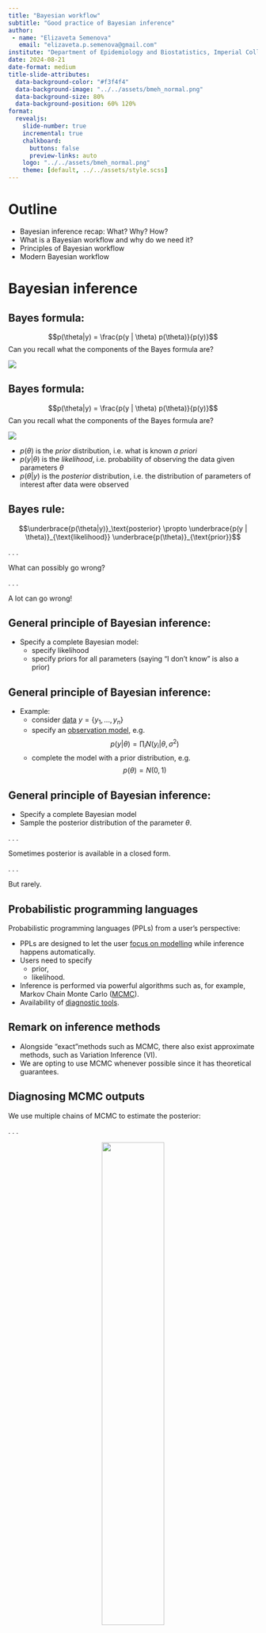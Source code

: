 ```yaml
---
title: "Bayesian workflow"
subtitle: "Good practice of Bayesian inference"
author:
 - name: "Elizaveta Semenova"
   email: "elizaveta.p.semenova@gmail.com"
institute: "Department of Epidemiology and Biostatistics, Imperial College London"
date: 2024-08-21
date-format: medium
title-slide-attributes:
  data-background-color: "#f3f4f4"
  data-background-image: "../../assets/bmeh_normal.png"
  data-background-size: 80%
  data-background-position: 60% 120%
format:
  revealjs:
    slide-number: true
    incremental: true
    chalkboard:
      buttons: false
      preview-links: auto
    logo: "../../assets/bmeh_normal.png"
    theme: [default, ../../assets/style.scss]
---
```


# Outline

- Bayesian inference recap: What? Why? How?
- What is a Bayesian workflow and why do we need it?
- Principles of Bayesian workflow
- Modern Bayesian workflow

# Bayesian inference

## Bayes formula:

 $$p(\theta|y) = \frac{p(y | \theta) p(\theta)}{p(y)}$$
Can you recall what the components of the Bayes formula are?

![](assets/bmeh_normal.png){.r-stretch}

## Bayes formula:

 $$p(\theta|y) = \frac{p(y | \theta) p(\theta)}{p(y)}$$
Can you recall what the components of the Bayes formula are?

![](assets/bmeh_normal.png){.r-stretch}

- $p(\theta)$ is the *prior* distribution, i.e. what is known *a priori*
- $p(y|\theta)$ is the *likelihood*, i.e. probability of observing the data given parameters $\theta$
- $p(\theta|y)$ is the *posterior* distribution, i.e. the distribution of parameters of interest after data were observed


## Bayes rule:

$$\underbrace{p(\theta|y)}_\text{posterior} \propto \underbrace{p(y | \theta)}_{\text{likelihood}}  \underbrace{p(\theta)}_{\text{prior}}$$

. . .


What can possibly go wrong?

. . .

A lot can go wrong!


## General principle of Bayesian inference:

- Specify a complete Bayesian model:
  - specify likelihood
  - specify priors for all parameters (saying "I don't know" is also a prior)

## General principle of Bayesian inference:

- Example:
  - consider <ins>data</ins> $y = \{ y_1, ..., y_n\}$
  - specify an <ins>observation model</ins>, e.g. $$p(y|\theta) = \prod_i N(y_i | \theta, \sigma^2)$$
   <!-- - here $\theta$ is a parameter which we want to infer-->
  - complete the model with a prior distribution, e.g. $$p(\theta)=N(0,1)$$


## General principle of Bayesian inference:

- Specify a complete Bayesian model
- Sample the posterior distribution of the parameter $\theta$.

. . .

Sometimes posterior is available in a closed form.

. . .

But rarely.

## Probabilistic programming languages

Probabilistic programming languages (PPLs) from a user's perspective:

- PPLs are designed to let the user <ins>focus on modelling</ins> while inference happens automatically.
- Users need to specify
  - prior,
  - likelihood.
- Inference is performed via powerful algorithms such as, for example, Markov Chain Monte Carlo (<ins>MCMC</ins>).
- Availability of <ins>diagnostic tools</ins>.

## Remark on inference methods

- Alongside "exact"methods such as MCMC, there also exist approximate methods, such as Variation Inference (VI).
- We are opting to use MCMC whenever possible since it has theoretical guarantees.


## Diagnosing MCMC outputs

We use multiple chains of MCMC to estimate the posterior:

. . .

<center>
![](assets/trace_theta.png){width=50%}



## Diagnosing MCMC outputs

- <ins>Convergence diagnostics</ins>
  - $\hat{R}$ statistic,
  - traceplots.
- <ins>Effective sample size (ESS)</ins>:
  - samples will be typically autocorrelated within a chain, which increases the uncertainty of the estimation of posterior quantities,
  - ESS -- number of *independent* samples required to obtain the same level of uncertainty as from the available dependent samples.

## Diagnosing MCMC outputs

We use multiple chains of MCMC to inspect convergence after warm-up:

. . .

<center>
![](assets/trace_theta.png){width=50%}



## Diagnosing MCMC outputs

We use multiple chains and inspect convergence after warm-up:

. . .

<center>
![](assets/trace_theta_bad.png){width=50%}



## Diagnosing MCMC outputs

The post-warm-up samples of $\theta$ approximate its posterior distribution:

. . .

<center>
![](assets/post_theta.png){width=50%}

# Principles of Bayesian workflow

## Workflows as a 'good practice'

Workflows exist in a variety of disciplines. For example, in machine learning workflow standards are being formalised under the name of MLOps:

<center>
![](assets/mlops-loop-en.png){width=50%}


## Box's loop

In the 1960's, the statistician Box formulated the notion of a loop to understand the nature of the scientific method. This loop is called Box's loop by Blei et. al. (2014):

<center>
![](assets/boxes_loop.png){width=60%}

## Modern Bayesian workflow

A systematic review of the steps within the modern Bayesian workflow, described in Gelman et al. (2020):

<center>
![](assets/bayes_workflow.png){width=40%}

## Prior predictive checks

<ins>Prior predictive checking</ins> consists in simulating data from the priors:

- visualize priors (especially after transformation),

- this shows the range of data compatible with the model,

- it helps understand the adequacy of the chosen priors, as it is often easier to elicit expert knowledge on measureable quantities of interest rather than abstract parameter values.


## Iterative model building

A possible realisation of the Bayeisan workflow loop:

- Understand the <ins>domain</ins> and problem,

- Formulate the model <ins>mathematically</ins>,

- Implement model, test, <ins>debug</ins>,

- <ins>debug, debug, debug</ins>


## Iterative model building

- Understand the <ins>domain</ins> and problem,

- Formulate the model <ins>mathematically</ins>,

- Implement model, test, <ins>debug</ins>,

- Perform <ins>prior predictive</ins> check,

- Fit the model,

- Assess <ins>convergence diagnostics</ins>,

- Perform <ins>posterior predictive</ins> check,

- Improve the model <ins>iteratively</ins>: from baseline to complex and computationally efficient models.

# Examples

## Data
Assume that the true data comes from the model
$$y_i = a + b x_i + \epsilon_i, \quad \epsilon_i \sim N(0, \sigma^2).$$

<center>
![](assets/data1.png){width=45%}



## Model
We implemented the model in our favorite PPL:

. . .

```breezedark
data {
  int<lower=0> N;
  vector[N] y;
  vector[N] x;
  real<lower=0> sigma;
}
parameters {
  real a;
  real b;
}
model {
  y ~ normal(a, sigma);
}
```


## Prior predictive check
Let us draw samples <ins>from the priors</ins>, i.e. we are <ins>not using any data at this stage yet</ins>, only trying to see what kind of data ($y$) this model is able to generate.

. . .

<center>
![](assets/data2.png){width=45%}


## Prior predictive check
Something doesn't look right...

. . .

<center>
![](assets/data2.png){width=45%}


## Debug
There was a bug in the model. Let's correct it:

```breezedark
data {
  int<lower=0> N;
  vector[N] y;
  vector[N] x;
  real<lower=0> sigma;
}
parameters {
  real a ~ normal(0,1);
  real b ~ normal(0,1);
}
model {
  y ~ normal(a + b*x, sigma);
}
```

## Prior redictive check again
<center>
![](assets/data3.png){width=45%}

Better: now the range of prior predictive draws is covering the data.


## Fit the model
Print summary:
<center>
![](assets/fit1.png){width=60%}

## Plot estimates
<center>
![](assets/est1.png){width=45%}


## Convergence diagnostics


<center>
![](assets/fit1_conv.png){width=60%}


## Convergence diagnostics

Traceplots

<center>
![](assets/traceplots1.png){width=45%}

## Posterior predictive check

<center>
![](assets/posterior1.png){width=45%}

## Focus on priors

- TODO: show pathological behaviors here

# Questions?
